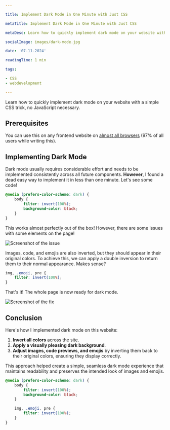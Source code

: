```yaml
---

title: Implement Dark Mode in One Minute with Just CSS

metaTitle: Implement Dark Mode in One Minute with Just CSS

metaDesc: Learn how to quickly implement dark mode on your website with a simple CSS trick, no JavaScript necessary.

socialImage: images/dark-mode.jpg

date: '07-11-2024'

readingTime: 1 min

tags:

- CSS
- webdevelopment

---
```


Learn how to quickly implement dark mode on your website with a simple CSS trick, no JavaScript necessary.

## Prerequisites
You can use this on any frontend website on [almost all browsers](https://caniuse.com/prefers-color-scheme) (97% of all users while writing this).

## Implementing Dark Mode

Dark mode usually requires considerable effort and needs to be implemented consistently across all future components.
**However**, I found a dead easy way to implement it in less than one minute.
Let's see some code!

```css
@media (prefers-color-scheme: dark) {
    body {
        filter: invert(100%);
        background-color: black;
    }
}
```

This works almost perfectly out of the box! However, there are some issues with some elements on the page!


![Screenshot of the issue](/blog/dark-mode-bug.png)


Images, code, and emojis are also inverted, but they should appear in their original colors. To achieve this, we can apply a double inversion to return them to their normal appearance. Makes sense?

```css
img, .emoji, pre {
    filter: invert(100%);
}
```

That's it! The whole page is now ready for dark mode.

![Screenshot of the fix](/blog/dark-mode-fixed.png)

## Conclusion

Here's how I implemented dark mode on this website:

1. **Invert all colors** across the site.
2. **Apply a visually pleasing dark background**.
3. **Adjust images, code previews, and emojis** by inverting them back to their original colors, ensuring they display correctly.

This approach helped create a simple, seamless dark mode experience that maintains readability and preserves the intended look of images and emojis.

```css
@media (prefers-color-scheme: dark) {
    body {
        filter: invert(100%);
        background-color: black;
    }

    img, .emoji, pre {
        filter: invert(100%);
    }
}
```
